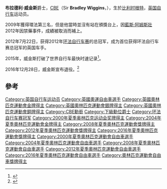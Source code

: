 {{MedalTableTop|Bradley-Wiggins.jpg|300px}}
{{MedalCountry|{{GBR}} }}
{{MedalSport|[[場地自行車運動|場地自行車運動]]}}
{{MedalCompetition|[[奧林匹克運動會|奧林匹克運動會]]}}
{{MedalGold|[[2016年夏季奧林匹克運動會|2016年里约]]|[[2016年夏季奧林匹克運動會自行車比賽|团体竞速]]}}
{{MedalGold|[[2012年夏季奧林匹克運動會|2012年伦敦]]|[[2012年夏季奧林匹克運動會自行車比賽|公路计时赛]]}}
{{MedalGold|[[2008年夏季奧林匹克運動會|2008年北京]]|[[2008年夏季奧林匹克運動會自行車比賽|团体竞速]]}}
{{MedalGold|[[2008年夏季奧林匹克運動會|2008年北京]]|[[2008年夏季奧林匹克運動會自行車比賽|4公里个人追逐]]}}
{{MedalGold|[[2004年夏季奧林匹克運動會|2004年雅典]]|[[2004年夏季奧林匹克運動會自行車比賽|4公里个人追逐]]}}
{{MedalSilver|2004年雅典|[[2004年夏季奧林匹克運動會自行車比賽|团体竞速]]}}
{{MedalBronze|2004年雅典|[[2004年夏季奧林匹克運動會自行車比賽|麦迪逊赛]]}}
{{MedalBronze|[[2000年夏季奧林匹克運動會|2000年悉尼]]|[[2000年夏季奧林匹克運動會自行車比賽|团体竞速]]}}
{{MedalCountry| {{GBR2}} }}
{{MedalCompetition|[[世界場地自由車錦標賽|世界場地自由車錦標賽]]}}
{{MedalGold| [[2016年世界場地自由車錦標賽|2016 倫敦]] | [[世界場地自由車錦標賽_-_男子麥迪遜賽|麥迪遜賽]]}}
{{MedalBottom}}
'''布拉德利·威金斯'''爵士，[[CBE|CBE]]（Sir '''Bradley Wiggins'''，{{bd|1980年|4月28日|||Wiggins, Sir Bradley}}），生於[[比利时|比利时]][[根特|根特]]，[[英国|英国]][[自行车|自行车]]运动员。

2009年獲得環法第三名，但是他當時並沒有站在頒獎台上，因[[藍斯·阿姆斯壯|藍斯·阿姆斯壯]]2012年因禁藥事件，成績被取消而補上。

2012年7月22日，获得2012年[[环法自行车赛|环法自行车赛]]的总冠军，成为首位获得环法自行车赛总冠军的英国车手。

2015年，威金斯打破了世界自行车最快时速记录<ref>{{Cite web |url=http://velonews.competitor.com/2015/06/gallery/gallery-bradley-wiggins-hour-record-ride_373131 |title=存档副本 |access-date=2015-06-11 |archive-url=https://web.archive.org/web/20150611190228/http://velonews.competitor.com/2015/06/gallery/gallery-bradley-wiggins-hour-record-ride_373131 |archive-date=2015-06-11 |dead-url=yes }}</ref>。

2016年12月28日，威金斯宣布退役。<ref>{{cite news|url=https://www.theguardian.com/sport/2016/dec/28/bradley-wiggins-announces-retirement-from-cycling|title=Bradley Wiggins announces retirement from all forms of professional cycling|work=[[The_Guardian|The Guardian]]|publisher=[[Guardian_Media_Group|Guardian Media Group]]|agency=[[Press_Association|Press Association]]|date=28 December 2016|accessdate=28 December 2016|archive-date=2020-11-08|archive-url=https://web.archive.org/web/20201108123831/https://www.theguardian.com/sport/2016/dec/28/bradley-wiggins-announces-retirement-from-cycling|dead-url=no}}</ref>

== 參考 ==
{{reflist}}

{{BBC年度體壇風雲人物}}
{{Authority control}}
{{DEFAULTSORT:Wiggins, Sir Bradley}}
[[Category:英国自行车运动员|Category:英国自行车运动员]]
[[Category:英國奧運自由車選手|Category:英國奧運自由車選手]]
[[Category:英國奧林匹克運動會金牌得主|Category:英國奧林匹克運動會金牌得主]]
[[Category:英國奧林匹克運動會銀牌得主|Category:英國奧林匹克運動會銀牌得主]]
[[Category:英國奧林匹克運動會銅牌得主|Category:英國奧林匹克運動會銅牌得主]]
[[Category:CBE勳銜|Category:CBE勳銜]]
[[Category:下級勳位爵士|Category:下級勳位爵士]]
[[Category:环法自行车赛冠军|Category:环法自行车赛冠军]]
[[Category:2000年夏季奥林匹克运动会奖牌得主|Category:2000年夏季奥林匹克运动会奖牌得主]]
[[Category:2004年夏季奧林匹克運動會金牌得主|Category:2004年夏季奧林匹克運動會金牌得主]]
[[Category:2008年夏季奧林匹克運動會獎牌得主|Category:2008年夏季奧林匹克運動會獎牌得主]]
[[Category:2012年夏季奧林匹克運動會獎牌得主|Category:2012年夏季奧林匹克運動會獎牌得主]]
[[Category:2016年夏季奧林匹克運動會獎牌得主|Category:2016年夏季奧林匹克運動會獎牌得主]]
[[Category:2000年夏季奧林匹克運動會自由車選手|Category:2000年夏季奧林匹克運動會自由車選手]]
[[Category:2004年夏季奧林匹克運動會自由車選手|Category:2004年夏季奧林匹克運動會自由車選手]]
[[Category:2008年夏季奧林匹克運動會自由車選手|Category:2008年夏季奧林匹克運動會自由車選手]]
[[Category:2012年夏季奧林匹克運動會自由車選手|Category:2012年夏季奧林匹克運動會自由車選手]]
[[Category:2016年夏季奧林匹克運動會自由車選手|Category:2016年夏季奧林匹克運動會自由車選手]]
[[Category:奧林匹克運動會自由車獎牌得主|Category:奧林匹克運動會自由車獎牌得主]]